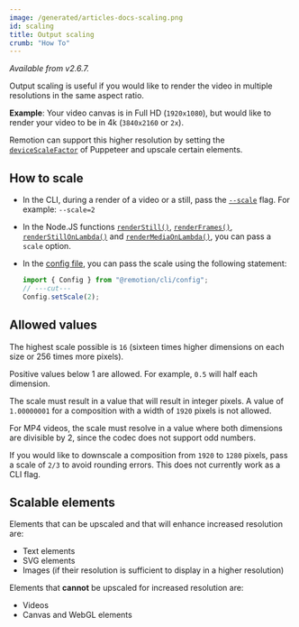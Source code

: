 ```yaml
---
image: /generated/articles-docs-scaling.png
id: scaling
title: Output scaling
crumb: "How To"
---
```


_Available from v2.6.7._

Output scaling is useful if you would like to render the video in multiple resolutions in the same aspect ratio.

**Example**: Your video canvas is in Full HD (`1920x1080`), but would like to render your video to be in 4k (`3840x2160` or `2x`).

Remotion can support this higher resolution by setting the [`deviceScaleFactor`](https://puppeteer.github.io/puppeteer/docs/puppeteer.viewport.devicescalefactor) of Puppeteer and upscale certain elements.

## How to scale

- In the CLI, during a render of a video or a still, pass the [`--scale`](/docs/cli/render#--scale) flag. For example: `--scale=2`

- In the Node.JS functions [`renderStill()`](/docs/renderer/render-still#scale), [`renderFrames()`](/docs/renderer/render-frames#scale), [`renderStillOnLambda()`](/docs/lambda/renderstillonlambda) and [`renderMediaOnLambda()`](/docs/lambda/rendermediaonlambda), you can pass a `scale` option.

- In the [config file](/docs/config), you can pass the scale using the following statement:

  ```ts twoslash
  import { Config } from "@remotion/cli/config";
  // ---cut---
  Config.setScale(2);
  ```

## Allowed values

The highest scale possible is `16` (sixteen times higher dimensions on each size or 256 times more pixels).

Positive values below 1 are allowed. For example, `0.5` will half each dimension.

The scale must result in a value that will result in integer pixels. A value of `1.00000001` for a composition with a width of `1920` pixels is not allowed.

For MP4 videos, the scale must resolve in a value where both dimensions are divisible by 2, since the codec does not support odd numbers.

If you would like to downscale a composition from `1920` to `1280` pixels, pass a scale of `2/3` to avoid rounding errors. This does not currently work as a CLI flag.

## Scalable elements

Elements that can be upscaled and that will enhance increased resolution are:

- Text elements
- SVG elements
- Images (if their resolution is sufficient to display in a higher resolution)

Elements that **cannot** be upscaled for increased resolution are:

- Videos
- Canvas and WebGL elements
